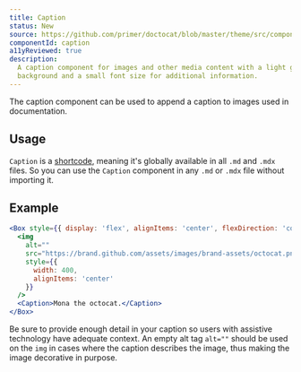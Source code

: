 ```yaml
---
title: Caption
status: New
source: https://github.com/primer/doctocat/blob/master/theme/src/components/caption.js
componentId: caption
a11yReviewed: true
description:
  A caption component for images and other media content with a light gray
  background and a small font size for additional information.
---
```




The caption component can be used to append a caption to images used in
documentation.

## Usage

`Caption` is a [shortcode](https://mdxjs.com/blog/shortcodes), meaning it's
globally available in all `.md` and `.mdx` files. So you can use the `Caption`
component in any `.md` or `.mdx` file without importing it.

## Example

```jsx live
<Box style={{ display: 'flex', alignItems: 'center', flexDirection: 'column' }}>
  <img
    alt=""
    src="https://brand.github.com/assets/images/brand-assets/octocat.png"
    style={{
      width: 400,
      alignItems: 'center'
    }}
  />
  <Caption>Mona the octocat.</Caption>
</Box>
```

<Note variant="warning">

Be sure to provide enough detail in your caption so users with assistive
technology have adequate context. An empty alt tag `alt=""` should be used on
the `img` in cases where the caption describes the image, thus making the image
decorative in purpose.

</Note>
